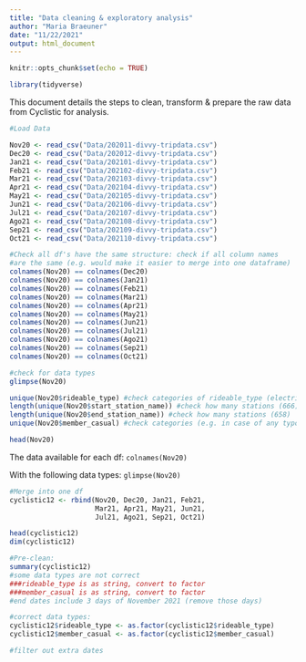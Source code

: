 ```yaml
---
title: "Data cleaning & exploratory analysis"
author: "Maria Braeuner"
date: "11/22/2021"
output: html_document
---
```


```r
knitr::opts_chunk$set(echo = TRUE)
```

```r

library(tidyverse)

```

This document details the steps to clean, transform & prepare the raw data from Cyclistic for analysis.

```r

#Load Data

Nov20 <- read_csv("Data/202011-divvy-tripdata.csv")
Dec20 <- read_csv("Data/202012-divvy-tripdata.csv")
Jan21 <- read_csv("Data/202101-divvy-tripdata.csv")
Feb21 <- read_csv("Data/202102-divvy-tripdata.csv")
Mar21 <- read_csv("Data/202103-divvy-tripdata.csv")
Apr21 <- read_csv("Data/202104-divvy-tripdata.csv")
May21 <- read_csv("Data/202105-divvy-tripdata.csv")
Jun21 <- read_csv("Data/202106-divvy-tripdata.csv")
Jul21 <- read_csv("Data/202107-divvy-tripdata.csv")
Ago21 <- read_csv("Data/202108-divvy-tripdata.csv")
Sep21 <- read_csv("Data/202109-divvy-tripdata.csv")
Oct21 <- read_csv("Data/202110-divvy-tripdata.csv")

#Check all df's have the same structure: check if all column names
#are the same (e.g. would make it easier to merge into one dataframe)
colnames(Nov20) == colnames(Dec20)
colnames(Nov20) == colnames(Jan21)
colnames(Nov20) == colnames(Feb21)
colnames(Nov20) == colnames(Mar21)
colnames(Nov20) == colnames(Apr21)
colnames(Nov20) == colnames(May21)
colnames(Nov20) == colnames(Jun21)
colnames(Nov20) == colnames(Jul21)
colnames(Nov20) == colnames(Ago21)
colnames(Nov20) == colnames(Sep21)
colnames(Nov20) == colnames(Oct21)

#check for data types
glimpse(Nov20)

unique(Nov20$rideable_type) #check categories of rideable_type (electric_bike & docked_bike)
length(unique(Nov20$start_station_name)) #check how many stations (666)
length(unique(Nov20$end_station_name)) #check how many stations (658)
unique(Nov20$member_casual) #check categories (e.g. in case of any typo or others)

head(Nov20)
```

The data available for each df: `colnames(Nov20)`

With the following data types: `glimpse(Nov20)`

```r

#Merge into one df
cyclistic12 <- rbind(Nov20, Dec20, Jan21, Feb21,
                     Mar21, Apr21, May21, Jun21,
                     Jul21, Ago21, Sep21, Oct21)

head(cyclistic12)
dim(cyclistic12)
```

```r

#Pre-clean:
summary(cyclistic12) 
#some data types are not correct
###rideable_type is as string, convert to factor
###member_casual is as string, convert to factor
#end dates include 3 days of November 2021 (remove those days)

#correct data types:
cyclistic12$rideable_type <- as.factor(cyclistic12$rideable_type)
cyclistic12$member_casual <- as.factor(cyclistic12$member_casual)

#filter out extra dates



```
